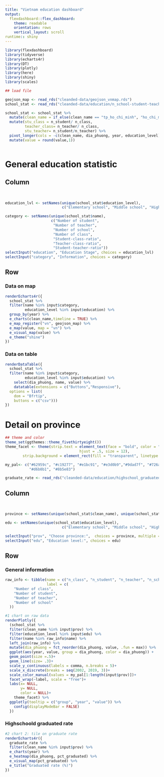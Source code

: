 ```yaml
---
title: "Vietnam education dashboard"
output: 
  flexdashboard::flex_dashboard:
    theme: readable
    orientation: rows
    vertical_layout: scroll
runtime:: shiny
---
```


```r
library(flexdashboard)
library(tidyverse)
library(echarts4r)
library(DT)
library(plotly)
library(here)
library(shiny)
library(scales)

## load file

geojson_map <- read_rds("cleanded-data/geojson_vnmap.rds")
school_stat <- read_rds("cleanded-data/education/n_school-student-teacher.rds") 

school_stat <- school_stat %>% 
  mutate(clean_name = if_else(clean_name == "tp_ho_chi_minh", "ho_chi_minh", clean_name)) %>% 
  mutate(stu_class = n_student/ n_class,
         teacher_class= n_teacher/ n_class,
         stu_teacher= n_student/n_teacher) %>% 
  pivot_longer(cols = -c(clean_name, dia_phuong, year, education_level)) %>% 
  mutate(value = round(value,1)) 
 

```

General education statistic {data-navmenu="Choose tab"}
=====================================================================================================

Column {.sidebar data-width=250}
-----------------------------------------------------------------------
<br/>

```r
education_lvl <- setNames(unique(school_stat$education_level),
                          c("Elementary school", "Middle school", "High school"))

category <- setNames(unique(school_stat$name),
                     c("Number of student",
                      "Number of teacher",
                      "Number of school",
                      "Number of class",
                      "Student-class-ratio",
                      "Teacher-class-ratio",
                      "Student-teacher-ratio"))
selectInput("education", "Education Stage", choices = education_lvl)
selectInput("category", "Information", choices = category)

```


Row {.tabset .tabset-fade data-height=800}
-----------------------------------------------------------------------

### Data on map

```r
renderEcharts4r({
  school_stat %>% 
  filter(name %in% input$category,
         education_level %in% input$education) %>% 
  group_by(year) %>% 
  e_charts(clean_name,timeline = TRUE) %>%
  e_map_register("vn", geojson_map) %>%
  e_map(value, map = "vn") %>%
  e_visual_map(value) %>%
  e_theme("shine") 
})

```

### Data on table

```r

renderDataTable({
  school_stat %>% 
  filter(name %in% input$category,
         education_level %in% input$education) %>% 
    select(dia_phuong, name, value) %>% 
    datatable(extensions = c("Buttons","Responsive"),
  options = list(
    dom = "Bfrtip",
    buttons = c("csv")))
})
```


Detail on province {data-navmenu="Choose tab"}
=====================================================================================================
```r
## theme and color
theme_set(ggthemes::theme_fivethirtyeight())
theme_facet <- theme(strip.text = element_text(face = "bold", color = "chocolate3",
                                  hjust = .5, size = 12),
        strip.background = element_rect(fill = "transparent", linetype = "dotted"))

my_pal<- c("#62959c", "#c19277", "#e1bc91", "#e3d0b9","#9dad7f", "#726a95",
           "#d6b0b1", "#8b5e83")

graduate_rate <- read_rds("cleanded-data/education/highschool_graduated.rds")
```


Column {.sidebar data-width=250}
-----------------------------------------------------------------------
<br/>

```r
province <- setNames(unique(school_stat$clean_name), unique(school_stat$dia_phuong))

edu <- setNames(unique(school_stat$education_level),
                          c("Elementary school", "Middle school", "High school"))

selectInput("prov", "Choose province:",  choices = province, multiple = TRUE, selected = c("ha_tinh", "nghe_an"))
selectInput("edu", "Education level:", choices = edu)
```

Row {.tabset .tabset-fade data-height=800}
-----------------------------------------------------------------------

### General information

```r
raw_info <- tibble(name = c("n_class", "n_student", "n_teacher", "n_school"),
                   label = c(
    "Number of class",
    "Number of student",
    "Number of teacher",
    "Number of school"
  ))

#1 chart on raw data
renderPlotly({
  (school_stat %>% 
  filter(clean_name %in% input$prov) %>% 
  filter(education_level %in% input$edu) %>% 
  filter(name %in% raw_info$name) %>% 
  left_join(raw_info) %>% 
  mutate(dia_phuong = fct_reorder(dia_phuong, value, .fun = max)) %>% 
  ggplot(aes(year, value, group = dia_phuong, color = dia_phuong)) +
  geom_point(size =.5)+
  geom_line(size= .3)+
  scale_y_continuous(labels = comma, n.breaks = 5)+
  scale_x_discrete(breaks = seq(2002, 2019, 3))+
  scale_color_manual(values = my_pal[1:length(input$prov)])+
  facet_wrap(~label, scale = "free")+
  labs(x= NULL,
       y= NULL,
       color = NULL)+
    theme_facet) %>% 
  ggplotly(tooltip = c("group", "year", "value")) %>% 
    config(displayModeBar = FALSE)
  })
```

### Highschoold graduated rate

```r
#2 chart 2: tile on graduate rate
renderEcharts4r({
  graduate_rate %>% 
  filter(clean_name %in% input$prov) %>% 
  e_charts(year) %>% 
  e_heatmap(dia_phuong, pct_graduated) %>% 
  e_visual_map(pct_graduated) %>% 
  e_title("Graduated rate (%)")
})

```



